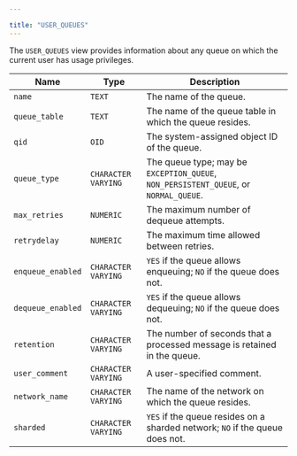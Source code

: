 ---

title: "USER_QUEUES"
---

<div id="user_queues" class="registered_link"></div>

The `USER_QUEUES` view provides information about any queue on which the current user has usage privileges.

| Name              | Type                | Description                                                  |
| ----------------- | ------------------- | ------------------------------------------------------------ |
| `name`            | `TEXT`              | The name of the queue.                                       |
| `queue_table`     | `TEXT`              | The name of the queue table in which the queue resides.      |
| `qid`             | `OID`               | The system-assigned object ID of the queue.                  |
| `queue_type`      | `CHARACTER VARYING` | The queue type; may be `EXCEPTION_QUEUE`, `NON_PERSISTENT_QUEUE`, or `NORMAL_QUEUE`. |
| `max_retries`     | `NUMERIC`           | The maximum number of dequeue attempts.                      |
| `retrydelay`      | `NUMERIC`           | The maximum time allowed between retries.                    |
| `enqueue_enabled` | `CHARACTER VARYING` | `YES` if the queue allows enqueuing; `NO` if the queue does not. |
| `dequeue_enabled` | `CHARACTER VARYING` | `YES` if the queue allows dequeuing; `NO` if the queue does not. |
| `retention`       | `CHARACTER VARYING` | The number of seconds that a processed message is retained in the queue. |
| `user_comment`    | `CHARACTER VARYING` | A user-specified comment.                                    |
| `network_name`    | `CHARACTER VARYING` | The name of the network on which the queue resides.          |
| `sharded`         | `CHARACTER VARYING` | `YES` if the queue resides on a sharded network; `NO` if the queue does not. |